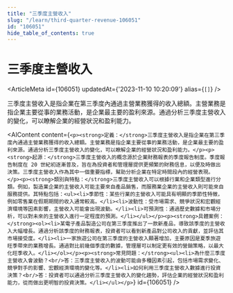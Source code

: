 ```yaml
---
title: "三季度主營收入"
slug: "/learn/third-quarter-revenue-106051"
id: "106051"
hide_table_of_contents: true
---
```



# 三季度主營收入

<ArticleMeta id={106051} updatedAt={'2023-11-10 10:20:09'} alias={`[]`} />
<div className='border-solid border-b border-t-0 my-4 border-[var(--ifm-color-gray-300)]' />

三季度主營收入是指企業在第三季度內通過主營業務獲得的收入總額。主營業務是指企業主要從事的業務活動，是企業最主要的盈利來源。通過分析三季度主營收入的變化，可以瞭解企業的經營狀況和盈利能力。

<AIContent content={`<p><strong>定義：</strong>三季度主營收入是指企業在第三季度內通過主營業務獲得的收入總額。主營業務是指企業主要從事的業務活動，是企業最主要的盈利來源。通過分析三季度主營收入的變化，可以瞭解企業的經營狀況和盈利能力。</p><p><strong>起源：</strong>三季度主營收入的概念源於企業財務報表的季度報告制度。季度報告制度在 20 世紀初逐漸普及，旨在為投資者和管理層提供更頻繁的財務信息，以便及時做出決策。三季度主營收入作為其中一個重要指標，幫助分析企業在特定時間段內的經營表現。</p><p><strong>類別與特點：</strong>三季度主營收入可以根據行業和企業類型進行分類。例如，製造業企業的主營收入可能主要來自產品銷售，而服務業企業的主營收入則可能來自服務提供。其特點包括：<ul><li>季節性：某些行業的主營收入可能具有明顯的季節性特徵，例如零售業在假期期間的收入通常較高。</li><li>波動性：受市場需求、競爭狀況和宏觀經濟環境等因素影響，主營收入可能會出現波動。</li><li>可預測性：通過歷史數據和市場分析，可以對未來的主營收入進行一定程度的預測。</li></ul></p><p><strong>具體案例：</strong><ol><li>某電子產品製造公司在第三季度推出了一款新產品，導致該季度的主營收入大幅增長。通過分析該季度的財務報表，投資者可以看到新產品對公司收入的貢獻，並評估其市場接受度。</li><li>一家旅遊公司在第三季度的主營收入顯著增加，主要原因是夏季旅遊旺季帶來的業務增長。通過對比前幾個季度的數據，管理層可以制定更有效的營銷策略，以最大化旺季收入。</li></ol></p><p><strong>常見問題：</strong><ul><li>為什麼三季度主營收入會波動？<br/>答：三季度主營收入的波動可能由多種因素引起，包括市場需求變化、競爭對手的影響、宏觀經濟環境的變化等。</li><li>如何利用三季度主營收入數據進行投資決策？<br/>答：投資者可以通過分析三季度主營收入的變化趨勢，評估企業的經營狀況和盈利能力，從而做出更明智的投資決策。</li></ul></p>`} id={106051} />
